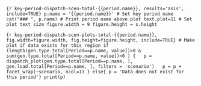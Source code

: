 
```{r key-period-dispatch-scen-total-{{period.name}}, results='asis', include=TRUE}
p.name = '{{period.name}}' # Set key period name
cat("### ", p.name) # Print period name above plot
text.plot=11 # Set plot text size
figure.width = 9
figure.height = s.height
``` 

```{r key-period-dispatch-scen-plots-total-{{period.name}}, fig.width=figure.width, fig.height=figure.height, include=TRUE}
# Make plot if data exists for this region
if (length(gen.type.total[Period==p.name, value])>0 & sum(gen.type.total[Period==p.name, value])>0 ) {
  p = dispatch_plot(gen.type.total[Period==p.name, ], gen.load.total[Period==p.name, ], filters = 'scenario')
  p = p + facet_wrap(~scenario, ncol=1)
} else{ p = 'Data does not exist for this period'}
print(p)
```


